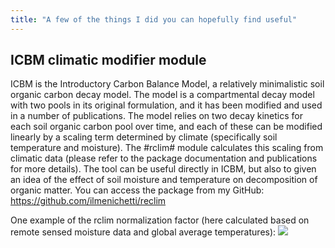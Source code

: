 ```yaml
---
title: "A few of the things I did you can hopefully find useful"
---
```



## ICBM climatic modifier module##
ICBM is the Introductory Carbon Balance Model, a relatively minimalistic soil organic carbon decay model. The model is a compartmental decay model with two pools in its original formulation, and it has been modified and used in a number of publications.
The model relies on two decay kinetics for each soil organic carbon pool over time, and each of these can be modified linearly by a scaling term determined by climate (specifically soil temperature and moisture). The #rclim# module calculates this scaling from climatic data (please refer to the package documentation and publications for more details). The tool can be useful directly in ICBM, but also to given an idea of the effect of soil moisture and temperature on decomposition of organic matter.
You can access the package from my GitHub: [https://github.com/ilmenichetti/reclim](https://github.com/ilmenichetti/reclim)

One example of the rclim normalization factor (here calculated based on remote sensed moisture data and global average temperatures):
![](Re_crop.png)